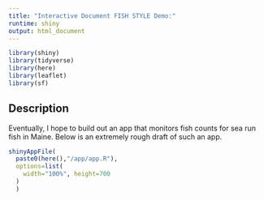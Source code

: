 ```yaml
---
title: "Interactive Document FISH STYLE Demo:"
runtime: shiny
output: html_document
---
```


```r
library(shiny)
library(tidyverse)
library(here)
library(leaflet)
library(sf)

```


## Description

Eventually, I hope to build out an app that monitors fish counts for sea run fish in Maine. Below is an extremely rough draft of such an app. 

```r

shinyAppFile(
  paste0(here(),"/app/app.R"),
  options=list(
    width="100%", height=700
  )
  )


```

